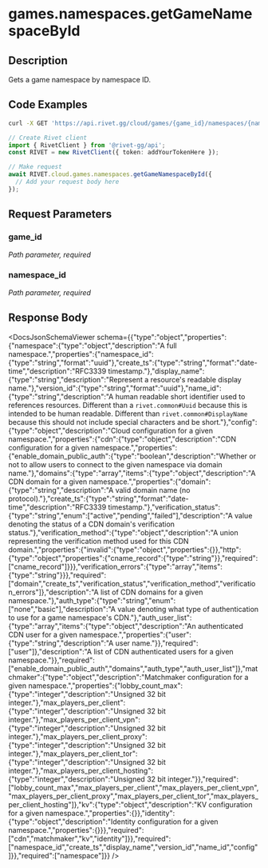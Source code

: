 

# games.namespaces.getGameNamespaceById

## Description

Gets a game namespace by namespace ID.


## Code Examples

<CodeGroup title='Request' tag='GET' label='https://api.rivet.gg/cloud/games/{game_id}/namespaces/{namespace_id}'>

```bash {{ title: 'cURL' }}
curl -X GET 'https://api.rivet.gg/cloud/games/{game_id}/namespaces/{namespace_id}'
```

```ts
// Create Rivet client
import { RivetClient } from '@rivet-gg/api';
const RIVET = new RivetClient({ token: addYourTokenHere });

// Make request
await RIVET.cloud.games.namespaces.getGameNamespaceById({
  // Add your request body here
});
```

</CodeGroup>


## Request Parameters


### game_id

_Path parameter, required_





### namespace_id

_Path parameter, required_





## Response Body

<DocsJsonSchemaViewer schema={{"type":"object","properties":{"namespace":{"type":"object","description":"A full namespace.","properties":{"namespace_id":{"type":"string","format":"uuid"},"create_ts":{"type":"string","format":"date-time","description":"RFC3339 timestamp."},"display_name":{"type":"string","description":"Represent a resource's readable display name."},"version_id":{"type":"string","format":"uuid"},"name_id":{"type":"string","description":"A human readable short identifier used to references resources. Different than a `rivet.common#Uuid` because this is intended to be human readable. Different than `rivet.common#DisplayName` because this should not include special characters and be short."},"config":{"type":"object","description":"Cloud configuration for a given namespace.","properties":{"cdn":{"type":"object","description":"CDN configuration for a given namespace.","properties":{"enable_domain_public_auth":{"type":"boolean","description":"Whether or not to allow users to connect to the given namespace via domain name."},"domains":{"type":"array","items":{"type":"object","description":"A CDN domain for a given namespace.","properties":{"domain":{"type":"string","description":"A valid domain name (no protocol)."},"create_ts":{"type":"string","format":"date-time","description":"RFC3339 timestamp."},"verification_status":{"type":"string","enum":["active","pending","failed"],"description":"A value denoting the status of a CDN domain's verification status."},"verification_method":{"type":"object","description":"A union representing the verification method used for this CDN domain.","properties":{"invalid":{"type":"object","properties":{}},"http":{"type":"object","properties":{"cname_record":{"type":"string"}},"required":["cname_record"]}}},"verification_errors":{"type":"array","items":{"type":"string"}}},"required":["domain","create_ts","verification_status","verification_method","verification_errors"]},"description":"A list of CDN domains for a given namespace."},"auth_type":{"type":"string","enum":["none","basic"],"description":"A value denoting what type of authentication to use for a game namespace's CDN."},"auth_user_list":{"type":"array","items":{"type":"object","description":"An authenticated CDN user for a given namespace.","properties":{"user":{"type":"string","description":"A user name."}},"required":["user"]},"description":"A list of CDN authenticated users for a given namespace."}},"required":["enable_domain_public_auth","domains","auth_type","auth_user_list"]},"matchmaker":{"type":"object","description":"Matchmaker configuration for a given namespace.","properties":{"lobby_count_max":{"type":"integer","description":"Unsigned 32 bit integer."},"max_players_per_client":{"type":"integer","description":"Unsigned 32 bit integer."},"max_players_per_client_vpn":{"type":"integer","description":"Unsigned 32 bit integer."},"max_players_per_client_proxy":{"type":"integer","description":"Unsigned 32 bit integer."},"max_players_per_client_tor":{"type":"integer","description":"Unsigned 32 bit integer."},"max_players_per_client_hosting":{"type":"integer","description":"Unsigned 32 bit integer."}},"required":["lobby_count_max","max_players_per_client","max_players_per_client_vpn","max_players_per_client_proxy","max_players_per_client_tor","max_players_per_client_hosting"]},"kv":{"type":"object","description":"KV configuration for a given namespace.","properties":{}},"identity":{"type":"object","description":"Identity configuration for a given namespace.","properties":{}}},"required":["cdn","matchmaker","kv","identity"]}},"required":["namespace_id","create_ts","display_name","version_id","name_id","config"]}},"required":["namespace"]}} />

